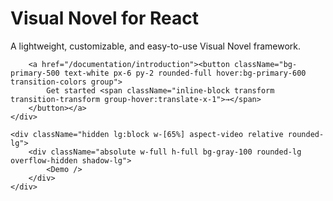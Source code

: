 
<main className="text-left py-10 lg:m-12 relative flex flex-col lg:flex-row justify-between items-center gap-12">
    <div className="flex-1 lg:max-w-[45%]">
        <h1 className="text-6xl font-bold mb-4 max-w-[700px] inline-flex flex-wrap">Visual Novel for&nbsp;<span className="text-primary-500 underline break-words">React</span></h1>
        <p className="text-lg my-8 max-w-[500px]">A lightweight, customizable, and easy-to-use Visual Novel framework. </p>

        <a href="/documentation/introduction"><button className="bg-primary-500 text-white px-6 py-2 rounded-full hover:bg-primary-600 transition-colors group">
            Get started <span className="inline-block transform transition-transform group-hover:translate-x-1">→</span>
        </button></a>
    </div>
    
    <div className="hidden lg:block w-[65%] aspect-video relative rounded-lg">
        <div className="absolute w-full h-full bg-gray-100 rounded-lg overflow-hidden shadow-lg">
            <Demo />
        </div>
    </div>
</main>
